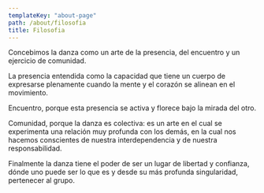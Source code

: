 ```yaml
---
templateKey: "about-page"
path: /about/filosofia
title: Filosofia
---
```



<About  showImage={false}>
Concebimos la danza como un arte de la presencia, del encuentro y un ejercicio de comunidad.

La presencia entendida como la capacidad que tiene un cuerpo de expresarse plenamente cuando la mente y el corazón se alinean en el movimiento.

Encuentro, porque esta presencia se activa y florece bajo la mirada del otro.

Comunidad, porque la danza es colectiva: es un arte en el cual se experimenta una relación muy profunda con los demás, en la cual nos hacemos conscientes de nuestra interdependencia y de nuestra responsabilidad.

Finalmente la danza tiene el poder de ser un lugar de libertad y confianza, dónde uno puede ser lo que es y desde su más profunda singularidad, pertenecer al grupo.

</About>
